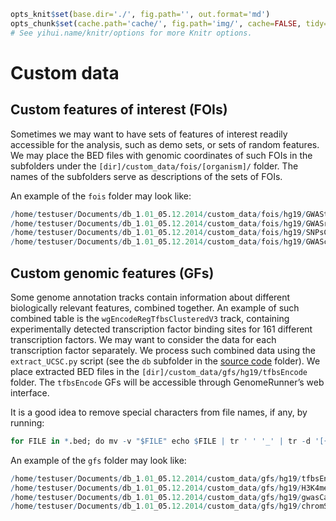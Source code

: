 ```r

opts_knit$set(base.dir='./', fig.path='', out.format='md')
opts_chunk$set(cache.path='cache/', fig.path='img/', cache=FALSE, tidy=TRUE, fig.keep='high', echo=TRUE, dpi=300, out.width=700, prompt=FALSE, comment='##', results='markup', eval=FALSE)
# See yihui.name/knitr/options for more Knitr options.
```

Custom data
============

Custom features of interest (FOIs)
-----------------------------

Sometimes we may want to have sets of features of interest readily accessible for the analysis, such as demo sets, or sets of random features. We may place the BED files with genomic coordinates of such FOIs in the subfolders under the `[dir]/custom_data/fois/[organism]/` folder. The names of the subfolders serve as descriptions of the sets of FOIs.

An example of the `fois` folder may look like:

```r
/home/testuser/Documents/db_1.01_05.12.2014/custom_data/fois/hg19/GWAStest1/*.bed
/home/testuser/Documents/db_1.01_05.12.2014/custom_data/fois/hg19/GWASrand/*.bed
/home/testuser/Documents/db_1.01_05.12.2014/custom_data/fois/hg19/SNPsCommonRand/*.bed
/home/testuser/Documents/db_1.01_05.12.2014/custom_data/fois/hg19/GWAScatalogFull/*.bed
```

Custom genomic features (GFs)
-----------------------

Some genome annotation tracks contain information about different biologically relevant features, combined together. An example of such combined table is the `wgEncodeRegTfbsClusteredV3` track, containing experimentally detected transcription factor binding sites for 161 different transcription factors. We may want to consider the data for each transcription factor separately. We process such combined data using the `extract_UCSC.py` script (see the `db` subfolder in the [source code](https://github.com/mdozmorov/genome_runner) folder). We place extracted BED files in the `[dir]/custom_data/gfs/hg19/tfbsEncode` folder. The `tfbsEncode` GFs will be accessible through GenomeRunner's web interface.

It is a good idea to remove special characters from file names, if any, by running:

```r
for FILE in *.bed; do mv -v "$FILE" echo $FILE | tr ' ' '_' | tr -d '[{}(),!]' | tr -d "'" | tr '[A-Z]' '[a-z]' | sed 's/_-_/_/g';done
```

An example of the `gfs` folder may look like:

```r
/home/testuser/Documents/db_1.01_05.12.2014/custom_data/gfs/hg19/tfbsEncode/*.bed
/home/testuser/Documents/db_1.01_05.12.2014/custom_data/gfs/hg19/H3K4me3/*.bed
/home/testuser/Documents/db_1.01_05.12.2014/custom_data/gfs/hg19/gwasCatalog/*.bed
/home/testuser/Documents/db_1.01_05.12.2014/custom_data/gfs/hg19/chromStates/*.bed
```
